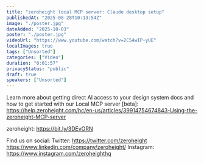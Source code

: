 ```yaml
---
title: "zeroheight local MCP server: Claude desktop setup"
publishedAt: "2025-08-28T10:13:54Z"
image: "./poster.jpg"
dateAdded: "2025-10-03"
poster: "./poster.jpg"
videoUrl: "https://www.youtube.com/watch?v=2C54wIP-yUE"
localImages: true
tags: ["Unsorted"]
categories: ["Video"]
duration: "0:01:57"
privacyStatus: "public"
draft: true
speakers: ["Unsorted"]
---
```

Learn more about getting direct AI access to your design system docs and how to get started with our Local MCP server [beta]: https://help.zeroheight.com/hc/en-us/articles/39914754674843-Using-the-zeroheight-MCP-server

zeroheight: https://bit.ly/3DEvORN

Find us on social:
Twitter: https://twitter.com/zeroheight
https://www.linkedin.com/company/zeroheight/
Instagram: https://www.instagram.com/zeroheighthq
